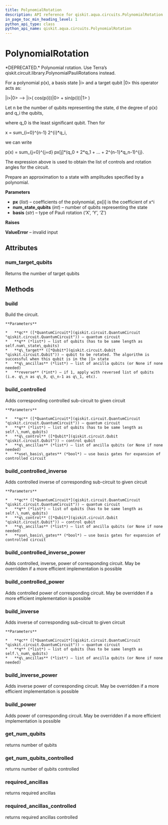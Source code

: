 ```yaml
---
title: PolynomialRotation
description: API reference for qiskit.aqua.circuits.PolynomialRotation
in_page_toc_min_heading_level: 1
python_api_type: class
python_api_name: qiskit.aqua.circuits.PolynomialRotation
---
```


# PolynomialRotation

<Class id="qiskit.aqua.circuits.PolynomialRotation" isDedicatedPage={true} github="https://github.com/qiskit-community/qiskit-aqua/tree/stable/0.7/qiskit/aqua/circuits/polynomial_rotation.py" signature="PolynomialRotation(px, num_state_qubits, basis='Y')" modifiers="class">
  *DEPRECATED.* Polynomial rotation.

  <Admonition title="Deprecated since version 0.7.0" type="danger">
    Use Terra’s qiskit.circuit.library.PolynomialPauliRotations instead.
  </Admonition>

  For a polynomial p(x), a basis state |i> and a target qubit |0> this operator acts as:

  |i>|0> –> |i>( cos(p(i))|0> + sin(p(i))|1> )

  Let n be the number of qubits representing the state, d the degree of p(x) and q\_i the qubits,

  where q\_0 is the least significant qubit. Then for

  x = sum\_\{i=0}^\{n-1} 2^\{i}\*q\_i,

  we can write

  p(x) = sum\_\{j=0}^\{j=d} px\[j]\*(q\_0 + 2\*q\_1 + … + 2^\{n-1}\*q\_n-1)^\{j}.

  The expression above is used to obtain the list of controls and rotation angles for the circuit.

  Prepare an approximation to a state with amplitudes specified by a polynomial.

  **Parameters**

  *   **px** (*list*) – coefficients of the polynomial, px\[i] is the coefficient of x^i
  *   **num\_state\_qubits** (*int*) – number of qubits representing the state
  *   **basis** (*str*) – type of Pauli rotation (‘X’, ‘Y’, ‘Z’)

  **Raises**

  **ValueError** – invalid input

  ## Attributes

  ### num\_target\_qubits

  <Attribute id="qiskit.aqua.circuits.PolynomialRotation.num_target_qubits">
    Returns the number of target qubits
  </Attribute>

  ## Methods

  ### build

  <Function id="qiskit.aqua.circuits.PolynomialRotation.build" signature="PolynomialRotation.build(qc, q, q_target, q_ancillas=None, reverse=0)">
    Build the circuit.

    **Parameters**

    *   **qc** ([*QuantumCircuit*](qiskit.circuit.QuantumCircuit "qiskit.circuit.QuantumCircuit")) – quantum circuit
    *   **q** (*list*) – list of qubits (has to be same length as self.num\_state\_qubits)
    *   **q\_target** ([*Qubit*](qiskit.circuit.Qubit "qiskit.circuit.Qubit")) – qubit to be rotated. The algorithm is successful when this qubit is in the |1> state
    *   **q\_ancillas** (*list*) – list of ancilla qubits (or None if none needed)
    *   **reverse** (*int*) – if 1, apply with reversed list of qubits (i.e. q\_n as q\_0, q\_n-1 as q\_1, etc).
  </Function>

  ### build\_controlled

  <Function id="qiskit.aqua.circuits.PolynomialRotation.build_controlled" signature="PolynomialRotation.build_controlled(qc, q, q_control, q_ancillas=None, use_basis_gates=True)">
    Adds corresponding controlled sub-circuit to given circuit

    **Parameters**

    *   **qc** ([*QuantumCircuit*](qiskit.circuit.QuantumCircuit "qiskit.circuit.QuantumCircuit")) – quantum circuit
    *   **q** (*list*) – list of qubits (has to be same length as self.\_num\_qubits)
    *   **q\_control** ([*Qubit*](qiskit.circuit.Qubit "qiskit.circuit.Qubit")) – control qubit
    *   **q\_ancillas** (*list*) – list of ancilla qubits (or None if none needed)
    *   **use\_basis\_gates** (*bool*) – use basis gates for expansion of controlled circuit
  </Function>

  ### build\_controlled\_inverse

  <Function id="qiskit.aqua.circuits.PolynomialRotation.build_controlled_inverse" signature="PolynomialRotation.build_controlled_inverse(qc, q, q_control, q_ancillas=None, use_basis_gates=True)">
    Adds controlled inverse of corresponding sub-circuit to given circuit

    **Parameters**

    *   **qc** ([*QuantumCircuit*](qiskit.circuit.QuantumCircuit "qiskit.circuit.QuantumCircuit")) – quantum circuit
    *   **q** (*list*) – list of qubits (has to be same length as self.\_num\_qubits)
    *   **q\_control** ([*Qubit*](qiskit.circuit.Qubit "qiskit.circuit.Qubit")) – control qubit
    *   **q\_ancillas** (*list*) – list of ancilla qubits (or None if none needed)
    *   **use\_basis\_gates** (*bool*) – use basis gates for expansion of controlled circuit
  </Function>

  ### build\_controlled\_inverse\_power

  <Function id="qiskit.aqua.circuits.PolynomialRotation.build_controlled_inverse_power" signature="PolynomialRotation.build_controlled_inverse_power(qc, q, q_control, power, q_ancillas=None, use_basis_gates=True)">
    Adds controlled, inverse, power of corresponding circuit. May be overridden if a more efficient implementation is possible
  </Function>

  ### build\_controlled\_power

  <Function id="qiskit.aqua.circuits.PolynomialRotation.build_controlled_power" signature="PolynomialRotation.build_controlled_power(qc, q, q_control, power, q_ancillas=None, use_basis_gates=True)">
    Adds controlled power of corresponding circuit. May be overridden if a more efficient implementation is possible
  </Function>

  ### build\_inverse

  <Function id="qiskit.aqua.circuits.PolynomialRotation.build_inverse" signature="PolynomialRotation.build_inverse(qc, q, q_ancillas=None)">
    Adds inverse of corresponding sub-circuit to given circuit

    **Parameters**

    *   **qc** ([*QuantumCircuit*](qiskit.circuit.QuantumCircuit "qiskit.circuit.QuantumCircuit")) – quantum circuit
    *   **q** (*list*) – list of qubits (has to be same length as self.\_num\_qubits)
    *   **q\_ancillas** (*list*) – list of ancilla qubits (or None if none needed)
  </Function>

  ### build\_inverse\_power

  <Function id="qiskit.aqua.circuits.PolynomialRotation.build_inverse_power" signature="PolynomialRotation.build_inverse_power(qc, q, power, q_ancillas=None)">
    Adds inverse power of corresponding circuit. May be overridden if a more efficient implementation is possible
  </Function>

  ### build\_power

  <Function id="qiskit.aqua.circuits.PolynomialRotation.build_power" signature="PolynomialRotation.build_power(qc, q, power, q_ancillas=None)">
    Adds power of corresponding circuit. May be overridden if a more efficient implementation is possible
  </Function>

  ### get\_num\_qubits

  <Function id="qiskit.aqua.circuits.PolynomialRotation.get_num_qubits" signature="PolynomialRotation.get_num_qubits()">
    returns number of qubits
  </Function>

  ### get\_num\_qubits\_controlled

  <Function id="qiskit.aqua.circuits.PolynomialRotation.get_num_qubits_controlled" signature="PolynomialRotation.get_num_qubits_controlled()">
    returns number of qubits controlled
  </Function>

  ### required\_ancillas

  <Function id="qiskit.aqua.circuits.PolynomialRotation.required_ancillas" signature="PolynomialRotation.required_ancillas()">
    returns required ancillas
  </Function>

  ### required\_ancillas\_controlled

  <Function id="qiskit.aqua.circuits.PolynomialRotation.required_ancillas_controlled" signature="PolynomialRotation.required_ancillas_controlled()">
    returns required ancillas controlled
  </Function>
</Class>

